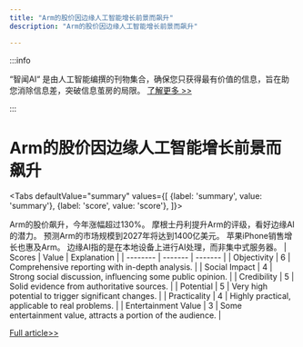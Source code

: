 ```yaml
---
title: "Arm的股价因边缘人工智能增长前景而飙升"
description: "Arm的股价因边缘人工智能增长前景而飙升"

---
```



:::info

“智闻AI“ 是由人工智能编撰的刊物集合，确保您只获得最有价值的信息，旨在助您消除信息差，突破信息茧房的局限。  [了解更多 >>](/)

:::

# Arm的股价因边缘人工智能增长前景而飙升


<Tabs
	defaultValue="summary"
	values={[
	{label: 'summary', value: 'summary'},
	{label: 'score', value: 'score'},
]}>
<TabItem value="summary">


Arm的股价飙升，今年涨幅超过130%。
摩根士丹利提升Arm的评级，看好边缘AI的潜力。
预测Arm的市场规模到2027年将达到1400亿美元。
苹果iPhone销售增长也惠及Arm。
边缘AI指的是在本地设备上进行AI处理，而非集中式服务器。
</TabItem>
<TabItem value="score">
	| Scores     | Value   | Explanation |
	| -------- | ------- | ------- |
	| Objectivity  | 6    | Comprehensive reporting with in-depth analysis.    |
	| Social Impact | 4     | Strong social discussion, influencing some public opinion.    |
	| Credibility    | 5    | Solid evidence from authoritative sources.    |
	| Potential    | 5    | Very high potential to trigger significant changes.    |
	| Practicality    | 4    | Highly practical, applicable to real problems.    |
	| Entertainment Value    | 3    | Some entertainment value, attracts a portion of the audience.    |
</TabItem>
</Tabs>

[Full article>>](https://readhub.cn/topic/8bQI2SaMd7c)
